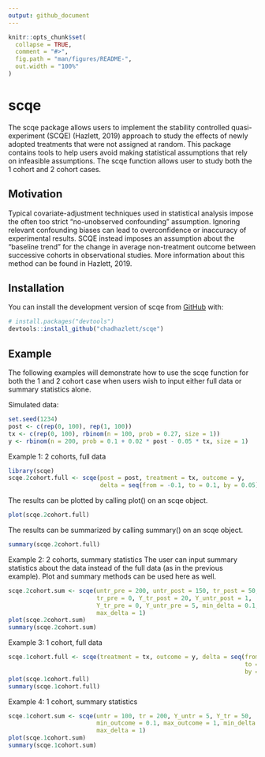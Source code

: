 ```yaml
---
output: github_document
---
```


<!-- README.md is generated from README.Rmd. Please edit that file -->

```r
knitr::opts_chunk$set(
  collapse = TRUE,
  comment = "#>",
  fig.path = "man/figures/README-",
  out.width = "100%"
)
```
# scqe

<!-- badges: start -->
<!-- badges: end -->

The scqe package allows users to implement the stability controlled quasi-experiment (SCQE) (Hazlett, 2019) approach to study the effects of newly adopted treatments that were not assigned at random. This package contains tools to help users avoid making statistical assumptions that rely on infeasible assumptions. The scqe function allows user to study both the 1 cohort and 2 cohort cases.

## Motivation
Typical covariate-adjustment techniques used in statistical analysis impose the often too strict "no-unobserved confounding" assumption. Ignoring relevant confounding biases can lead to overconfidence or inaccuracy of experimental results. SCQE instead imposes an assumption about the "baseline trend" for the change in average non-treatment outcome between successive cohorts in observational studies. More information about this method can be found in Hazlett, 2019.

## Installation


You can install the development version of scqe from [GitHub](https://github.com/) with:

``` r
# install.packages("devtools")
devtools::install_github("chadhazlett/scqe")
```
## Example
The following examples will demonstrate how to use the scqe function for both the 1 and 2 cohort case when users wish to input either full data or summary statistics alone.

Simulated data:

```r
set.seed(1234)
post <- c(rep(0, 100), rep(1, 100))
tx <- c(rep(0, 100), rbinom(n = 100, prob = 0.27, size = 1))
y <- rbinom(n = 200, prob = 0.1 + 0.02 * post - 0.05 * tx, size = 1)
```

Example 1: 2 cohorts, full data

```r
library(scqe)
scqe.2cohort.full <- scqe(post = post, treatment = tx, outcome = y, 
                          delta = seq(from = -0.1, to = 0.1, by = 0.05))
```

The results can be plotted by calling plot() on an scqe object.
```r
plot(scqe.2cohort.full)
```

The results can be summarized by calling summary() on an scqe object.

```r
summary(scqe.2cohort.full)
```

Example 2: 2 cohorts, summary statistics
The user can input summary statistics about the data instead of the full data (as in the previous example). Plot and summary methods can be used here as well.

```r
scqe.2cohort.sum <- scqe(untr_pre = 200, untr_post = 150, tr_post = 50, 
                         tr_pre = 0, Y_tr_post = 20, Y_untr_post = 1, 
                         Y_tr_pre = 0, Y_untr_pre = 5, min_delta = 0.1, 
                         max_delta = 1)
plot(scqe.2cohort.sum)
summary(scqe.2cohort.sum)
```

Example 3: 1 cohort, full data

```r
scqe.1cohort.full <- scqe(treatment = tx, outcome = y, delta = seq(from = -0.1, 
                                                                   to = 0.1, 
                                                                   by = 0.05))
plot(scqe.1cohort.full)
summary(scqe.1cohort.full)
```

Example 4: 1 cohort, summary statistics

```r
scqe.1cohort.sum <- scqe(untr = 100, tr = 200, Y_untr = 5, Y_tr = 50, 
                         min_outcome = 0.1, max_outcome = 1, min_delta = 0.1, 
                         max_delta = 1)
plot(scqe.1cohort.sum)
summary(scqe.1cohort.sum)
```

